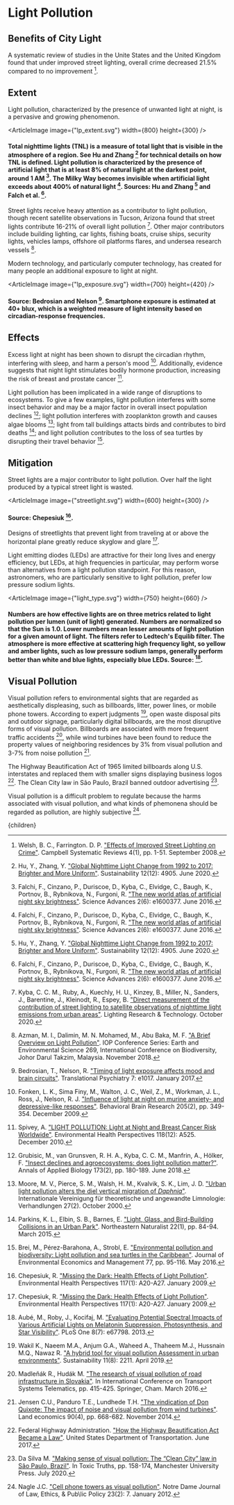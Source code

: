


# Light Pollution

## Benefits of City Light

A systematic review of studies in the Unite States and the United Kingdom found that under improved street lighting, overall crime decreased 21.5% compared to no improvement [^14].

## Extent
Light pollution, characterized by the presence of unwanted light at night, is a pervasive and growing phenomenon.

<ArticleImage image={"lp_extent.svg"} width={800} height={300} />
#### Total nighttime lights (TNL) is a measure of total light that is visible in the atmosphere of a region. See Hu and Zhang [^9] for technical details on how TNL is defined. Light pollution is characterized by the presence of artificial light that is at least 8% of natural light at the darkest point, around 1 AM [^6]. The Milky Way becomes invisible when artificial light exceeds about 400% of natural light [^6]. Sources: Hu and Zhang [^9] and Falch et al. [^6].

Street lights receive heavy attention as a contributor to light pollution, though recent satellite observations in Tucson, Arizona found that street lights contribute 16-21% of overall light pollution [^10]. Other major contributors include building lighting, car lights, fishing boats, cruise ships, security lights, vehicles lamps, offshore oil platforms flares, and undersea research vessels [^2].

Modern technology, and particularly computer technology, has created for many people an additional exposure to light at night.

<ArticleImage image={"lp_exposure.svg"} width={700} height={420} />
#### Source: Bedrosian and Nelson [^3]. Smartphone exposure is estimated at 40+ blux, which is a weighted measure of light intensity based on circadian-response frequencies.

## Effects
Excess light at night has been shown to disrupt the circadian rhythm, interfering with sleep, and harm a person's mood [^7]. Additionally, evidence suggests that night light stimulates bodily hormone production, increasing the risk of breast and prostate cancer [^13].

Light pollution has been implicated in a wide range of disruptions to ecosystems. To give a few examples, light pollution interferes with some insect behavior and may be a major factor in overall insect population declines [^8]; light pollution interferes with zooplankton growth and causes algae blooms [^11]; light from tall buildings attacts birds and contributes to bird deaths [^12]; and light pollution contributes to the loss of sea turtles by disrupting their travel behavior [^4].

## Mitigation
Street lights are a major contributor to light pollution. Over half the light produced by a typical street light is wasted.

<ArticleImage image={"streetlight.svg"} width={600} height={300} />
#### Source: Chepesiuk [^5].

Designs of streetlights that prevent light from traveling at or above the horizontal plane greatly reduce skyglow and glare [^5].

<LightPollutionLED />

<BetterStreetlightDesignSolution />

<ReduceNightimeOfficeBuildingLightSolution />

Light emitting diodes (LEDs) are attractive for their long lives and energy efficiency, but LEDs, at high frequencies in particular, may perform worse than alternatives from a light pollution standpoint. For this reason, astronomers, who are particularly sensitive to light pollution, prefer low pressure sodium lights.

<ArticleImage image={"light_type.svg"} width={750} height={660} />
#### Numbers are how effective lights are on three metrics related to light pollution per lumen (unit of light) generated. Numbers are normalized so that the Sun is 1.0. Lower numbers mean lesser amounts of light pollution for a given amount of light. The filters refer to Ledtech's Equilib filter. The atmosphere is more effective at scattering high frequency light, so yellow and amber lights, such as low pressure sodium lamps, generally perform better than white and blue lights, especially blue LEDs. Source: [^1].

## Visual Pollution

Visual pollution refers to environmental sights that are regarded as aesthetically displeasing, such as billboards, litter, power lines, or mobile phone towers. According to expert judgments [^v1], open waste disposal pits and outdoor signage, particularly digital billboards, are the most disruptive forms of visual pollution. Billboards are associated with more frequent traffic accidents [^v2], while wind turbines have been found to reduce the property values of neighboring residences by 3% from visual pollution and 3-7% from noise pollution [^v3].

The Highway Beautification Act of 1965 limited billboards along U.S. interstates and replaced them with smaller signs displaying business logos [^v4]. The Clean City law in São Paulo, Brazil banned outdoor advertising [^v5].

Visual pollution is a difficult problem to regulate because the harms associated with visual pollution, and what kinds of phemonena should be regarded as pollution, are highly subjective [^v6].

[^v1]: Wakil K., Naeem M.A., Anjum G.A., Waheed A., Thaheem M.J., Hussnain M.Q., Nawaz R. ["A hybrid tool for visual pollution Assessment in urban environments"](https://www.mdpi.com/2071-1050/11/8/2211). Sustainability 11(8): 2211. April 2019.

[^v2]: Madleňák R., Hudák M. ["The research of visual pollution of road infrastructure in Slovakia"](https://link.springer.com/chapter/10.1007/978-3-319-49646-7_35). In International Conference on Transport Systems Telematics, pp. 415-425. Springer, Cham. March 2016.

[^v3]: Jensen C.U., Panduro T.E., Lundhede T.H. ["The vindication of Don Quixote: The impact of noise and visual pollution from wind turbines"](https://le.uwpress.org/content/90/4/668.short). Land economics 90(4), pp. 668-682. November 2014.

[^v4]: Federal Highway Administration. ["How the Highway Beautification Act Became a Law"](https://www.fhwa.dot.gov/infrastructure/beauty.cfm). United States Department of Transportation. June 2017.

[^v5]: Da Silva M. ["Making sense of visual pollution: The “Clean City” law in São Paulo, Brazil"](https://www.manchesteropenhive.com/view/9781526137005/9781526137005.00019.xml). In Toxic Truths, pp. 158-174, Manchester University Press. July 2020.

[^v6]: Nagle J.C. ["Cell phone towers as visual pollution"](https://scholarship.law.nd.edu/cgi/viewcontent.cgi?article=1105&context=ndjlepp). Notre Dame Journal of Law, Ethics, & Pub\lic Policy 23(2): 7. January 2012.

[^1]: Aubé, M., Roby, J., Kocifaj, M. ["Evaluating Potential Spectral Impacts of Various Artificial Lights on Melatonin Suppression, Photosynthesis, and Star Visibility"](https://www.ncbi.nlm.nih.gov/pmc/articles/PMC3702543/). PLoS One 8(7): e67798. 2013.

[^2]: Azman, M. I., Dalimin, M. N. Mohamed, M., Abu Baka, M. F. ["A Brief Overview on Light Pollution"](https://iopscience.iop.org/article/10.1088/1755-1315/269/1/012014). IOP Conference Series: Earth and Environmental Science 269, International Conference on Biodiversity, Johor Darul Takzim, Malaysia. November 2018.

[^3]: Bedrosian, T., Nelson, R. ["Timing of light exposure affects mood and brain circuits"](https://www.ncbi.nlm.nih.gov/pmc/articles/PMC5299389/). Translational Psychiatry 7: e1017. January 2017.

[^4]: Brei, M., Pérez-Barahona, A., Strobl, E. ["Environmental pollution and biodiversity: Light pollution and sea turtles in the Caribbean"](https://www.sciencedirect.com/science/article/abs/pii/S0095069616000097). Journal of Environmental Economics and Management 77, pp. 95-116. May 2016.

[^5]: Chepesiuk, R. ["Missing the Dark: Health Effects of Light Pollution"](https://www.ncbi.nlm.nih.gov/pmc/articles/PMC2627884/). Environmental Health Perspectives 117(1): A20-A27. January 2009.

[^6]: Falchi, F., Cinzano, P., Duriscoe, D., Kyba, C., Elvidge, C., Baugh, K., Portnov, B., Rybnikova, N., Furgoni, R. ["The new world atlas of artificial night sky brightness"](https://advances.sciencemag.org/content/2/6/e1600377). Science Advances 2(6): e1600377. June 2016.

[^7]: Fonken, L. K., Sima Finy, M., Walton, J. C., Weil, Z., M., Workman, J. L., Ross, J., Nelson, R. J. ["Influence of light at night on murine anxiety- and depressive-like responses"](https://www.sciencedirect.com/science/article/abs/pii/S0166432809004173?via%3Dihub). Behavioral Brain Research 205(2), pp. 349-354. December 2009.

[^8]: Grubisic, M., van Grunsven, R. H. A., Kyba, C. C. M., Manfrin, A., Hölker, F. ["Insect declines and agroecosystems: does light pollution matter?"](https://onlinelibrary.wiley.com/doi/10.1111/aab.12440). Annals of Applied Biology 173(2), pp. 180-189. June 2018.

[^9]: Hu, Y., Zhang, Y. ["Global Nighttime Light Change from 1992 to 2017: Brighter and More Uniform"](https://www.mdpi.com/2071-1050/12/12/4905/htm). Sustainability 12(12): 4905. June 2020.

[^10]: Kyba, C. C. M., Ruby, A., Kuechly, H. U., Kinzey, B., Miller, N., Sanders, J., Barentine, J., Kleinodt, R., Espey, B. ["Direct measurement of the contribution of street lighting to satellite observations of nighttime light emissions from urban areas"](https://journals.sagepub.com/doi/10.1177/1477153520958463). Lighting Research & Technology. October 2020.

[^11]: Moore, M. V., Pierce, S. M., Walsh, H. M., Kvalvik, S. K., Lim, J. D. ["Urban light pollution alters the diel vertical migration of *Daphnia*"](https://www.tandfonline.com/doi/abs/10.1080/03680770.1998.11901341?journalCode=tinw19). Internationale Vereinigung für theoretische und angewandte Limnologie: Verhandlungen 27(2). October 2000.

[^12]: Parkins, K. L., Elbin, S. B., Barnes, E. ["Light, Glass, and Bird-Building Collisions in an Urban Park"](https://bioone.org/journals/northeastern-naturalist/volume-22/issue-1/045.022.0113/Light-Glass-and-BirdBuilding-Collisions-in-an-Urban-Park/10.1656/045.022.0113.short). Northeastern Naturalist 22(1), pp. 84-94. March 2015.

[^13]: Spivey, A. ["LIGHT POLLUTION: Light at Night and Breast Cancer Risk Worldwide"](https://www.ncbi.nlm.nih.gov/pmc/articles/PMC3002207/). Environmental Health Perspectives 118(12): A525. December 2010.

[^14]: Welsh, B. C., Farrington. D. P. ["Effects of Improved Street Lighting on Crime"](https://onlinelibrary.wiley.com/doi/full/10.4073/csr.2008.13). Campbell Systematic Reviews 4(1), pp. 1-51. September 2008.

  <Article 
    focusAreaUrl={focusAreaUrl} 
    hierarchy={hierarchy} 
    site={site}
  >
    {children}
  </Article>